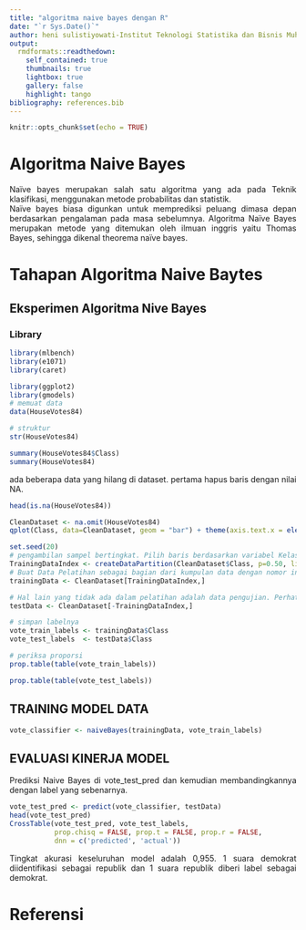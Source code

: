 ```yaml
---
title: "algoritma naive bayes dengan R"
date: "`r Sys.Date()`"
author: heni sulistiyowati-Institut Teknologi Statistika dan Bisnis Muhammadiyah
output:
  rmdformats::readthedown:
    self_contained: true
    thumbnails: true
    lightbox: true
    gallery: false
    highlight: tango
bibliography: references.bib
---
```


```{=html}
<style>
body{
text-align: justify}
</style>
```
```r
knitr::opts_chunk$set(echo = TRUE)
```

# Algoritma Naive Bayes
​Naïve bayes merupakan salah satu algoritma yang ada pada Teknik klasifikasi, menggunakan metode probabilitas dan statistik.  
Naïve bayes biasa digunkan untuk memprediksi peluang dimasa depan berdasarkan pengalaman pada masa sebelumnya.
Algoritma Naïve Bayes merupakan metode yang ditemukan oleh ilmuan inggris yaitu Thomas Bayes, sehingga dikenal theorema naïve bayes.


# Tahapan Algoritma Naive Baytes

## Eksperimen Algoritma Nive Bayes
### Library
```r
library(mlbench)
library(e1071)
library(caret)

```
```r
library(ggplot2)
library(gmodels)
# memuat data
data(HouseVotes84)

# struktur
str(HouseVotes84)
```

```r
summary(HouseVotes84$Class)
summary(HouseVotes84)
```
ada beberapa data yang hilang di dataset. pertama hapus baris dengan nilai NA.
```r
head(is.na(HouseVotes84))

CleanDataset <- na.omit(HouseVotes84)
qplot(Class, data=CleanDataset, geom = "bar") + theme(axis.text.x = element_text(angle = 0, hjust = 2))

```

```r
set.seed(20)
# pengambilan sampel bertingkat. Pilih baris berdasarkan variabel Kelas sebagai strata
TrainingDataIndex <- createDataPartition(CleanDataset$Class, p=0.50, list = FALSE)
# Buat Data Pelatihan sebagai bagian dari kumpulan data dengan nomor indeks baris seperti yang diidentifikasi di atas dan semua kolom
trainingData <- CleanDataset[TrainingDataIndex,]

# Hal lain yang tidak ada dalam pelatihan adalah data pengujian. Perhatikan tanda - (minus)
testData <- CleanDataset[-TrainingDataIndex,]

# simpan labelnya
vote_train_labels <- trainingData$Class
vote_test_labels  <- testData$Class

# periksa proporsi
prop.table(table(vote_train_labels))

```

```r
prop.table(table(vote_test_labels))
```
## TRAINING MODEL DATA

```r
vote_classifier <- naiveBayes(trainingData, vote_train_labels)
```
## EVALUASI KINERJA MODEL

Prediksi Naive Bayes di vote_test_pred dan kemudian membandingkannya dengan label yang sebenarnya.

```r
vote_test_pred <- predict(vote_classifier, testData)
head(vote_test_pred)
CrossTable(vote_test_pred, vote_test_labels,
           prop.chisq = FALSE, prop.t = FALSE, prop.r = FALSE,
           dnn = c('predicted', 'actual'))
```
Tingkat akurasi keseluruhan model adalah 0,955. 1 suara demokrat diidentifikasi sebagai republik dan 1 suara republik diberi label sebagai demokrat.

# Referensi
